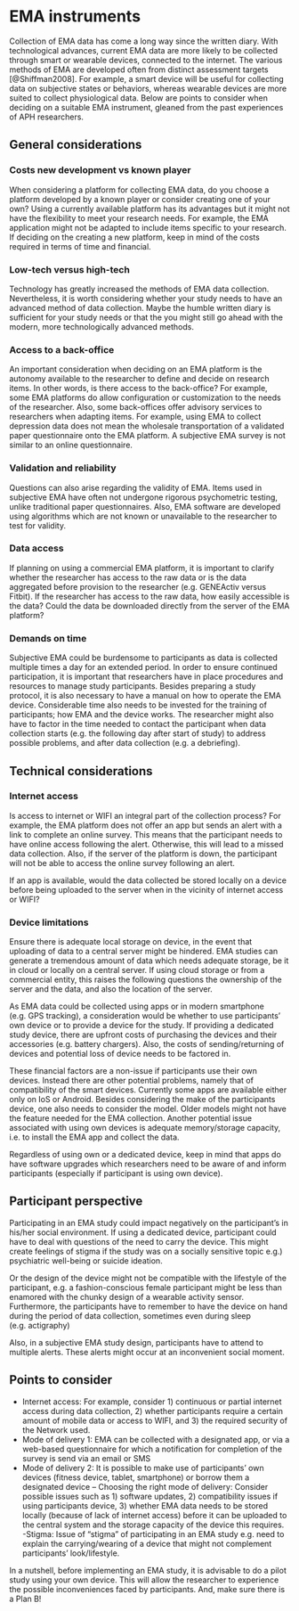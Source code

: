 # EMA instruments {#instruments}
\index{EMA instruments} 

Collection of EMA data has come a long way since the written diary. With technological advances, current EMA data are more likely to be collected through smart or wearable devices, connected to the internet. The various methods of EMA are developed often from distinct assessment targets [@Shiffman2008]. For example, a smart device will be useful for collecting data on subjective states or behaviors, whereas wearable devices are more suited to collect physiological data. Below are points to consider when deciding on a suitable EMA instrument, gleaned from the past experiences of APH researchers.

## General considerations 
\index{General considerations}

### Costs new development vs known player

When considering a platform for collecting EMA data, do you choose a platform developed by a known player or consider creating one of your own? Using a currently available platform has its advantages but it might not have the flexibility to meet your research needs. For example, the EMA application might not be adapted to include items specific to your research. If deciding on the creating a new platform, keep in mind of the costs required in terms of time and financial. 


### Low-tech versus high-tech

Technology has greatly increased the methods of EMA data collection. Nevertheless, it is worth considering whether your study needs to have an advanced method of data collection. Maybe the humble written diary is sufficient for your study needs or that the you might still go ahead with the modern, more technologically advanced methods.    


### Access to a back-office 
\index{Back-office} 


An important consideration when deciding on an EMA platform is the autonomy available to the researcher to define and decide on research items. In other words, is there access to the back-office? For example, some EMA platforms do allow configuration or customization to the needs of the researcher. Also, some back-offices offer advisory services to researchers when adapting items. For example, using EMA to collect depression data does not mean the wholesale transportation of a validated paper questionnaire onto the EMA platform. A subjective EMA survey is not similar to an online questionnaire.


### Validation and reliability

Questions can also arise regarding the validity of EMA. Items used in subjective EMA have often not undergone rigorous psychometric testing, unlike traditional paper questionnaires. Also, EMA software are developed using algorithms which are not known or unavailable to the researcher to test for validity.


###  Data access
\index{GENEActiv}
\index{Fitbit}

If planning on using a commercial EMA platform, it is important to clarify whether the researcher has access to the raw data or is the data aggregated before provision to the researcher (e.g. GENEActiv versus Fitbit). If the researcher has access to the raw data, how easily accessible is the data? Could the data be downloaded directly from the server of the EMA platform?


### Demands on time     

Subjective EMA could be burdensome to participants as data is collected multiple times a day for an extended period. In order to ensure continued participation, it is important that researchers have in place procedures and resources to manage study participants. Besides preparing a study protocol, it is also necessary to have a manual on how to operate the EMA device. Considerable time also needs to be invested for the training of participants; how EMA and the device works. The researcher might also have to factor in the time needed to contact the participant when data collection starts (e.g. the following day after start of study) to address possible problems, and after data collection (e.g. a debriefing).  


## Technical considerations

### Internet access
Is access to internet or WIFI an integral part of the collection process? For example, the EMA platform does not offer an app but sends an alert with a link to complete an online survey. This means that the participant needs to have online access following the alert. Otherwise, this will lead to a missed data collection. Also, if the server of the platform is down, the participant will not be able to access the online survey following an alert. 

If an app is available, would the data collected be stored locally on a device before being uploaded to the server when in the vicinity of internet access or WIFI?  


### Device limitations

Ensure there is adequate local storage on device, in the event that uploading of data to a central server might be hindered. EMA studies can generate a tremendous amount of data which needs adequate storage, be it in cloud or locally on a central server. If using cloud storage or from a commercial entity, this raises the following questions the ownership of the server and the data, and also the location of the server.     

As EMA data could be collected using apps or in modern smartphone (e.g. GPS tracking), a consideration would be whether to use participants' own device or to provide a device for the study. If providing a dedicated study device, there are upfront costs of purchasing the devices and their accessories (e.g. battery chargers). Also, the costs of sending/returning of devices and potential loss of device needs to be factored in. 

These financial factors are a non-issue if participants use their own devices. Instead there are other potential problems, namely that of compatibility of the smart devices. Currently some apps are available either only on IoS or Android. Besides considering the make of the participants device, one also needs to consider the model. Older models might not have the feature needed for the EMA collection. Another potential issue associated with using own devices is adequate memory/storage capacity, i.e. to install the EMA app and collect the data.         

Regardless of using own or a dedicated device, keep in mind that apps do have software upgrades which researchers need to be aware of and inform participants (especially if participant is using own device).


## Participant perspective

Participating in an EMA study could impact negatively on the participant's in his/her social environment. If using a dedicated device, participant could have to deal with questions of the need to carry the device. This might create feelings of stigma if the study was on a socially sensitive topic e.g.) psychiatric well-being or suicide ideation. 

Or the design of the device might not be compatible with the lifestyle of the participant, e.g. a fashion-conscious female participant might be less than enamored with the chunky design of a wearable activity sensor. Furthermore, the participants have to remember to have the device on hand during the period of data collection, sometimes even during sleep (e.g. actigraphy)

Also, in a subjective EMA study design, participants have to attend to multiple alerts. These alerts might occur at an inconvenient social moment.  


## Points to consider

- Internet access: For example, consider 1) continuous or partial internet access during data collection, 2) whether participants require a certain amount of mobile data or access to WIFI, and 3) the required security of the Network used. 
- Mode of delivery 1: EMA can be collected with a designated app, or via a web-based questionnaire for which a notification for completion of the survey is send via an email or SMS
- Mode of delivery 2: It is possible to make use of participants’ own devices (fitness device, tablet, smartphone) or borrow them a designated device
– Choosing the right mode of delivery: Consider possible issues such as 1) software updates, 2) compatibility issues if using participants device, 3) whether EMA data needs to be stored locally (because of lack of internet access) before it can be uploaded to the central system and the storage capacity of the device this requires.
-Stigma: Issue of “stigma” of participating in an EMA study e.g. need to explain the carrying/wearing of a device that might not complement participants’ look/lifestyle.

In a nutshell, before implementing an EMA study, it is advisable to do a pilot study using your own device. This will allow the researcher to experience the possible inconveniences faced by participants. And, make sure there is a Plan B!
